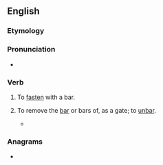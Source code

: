 ==English==

===Etymology===
{{prefix|en|up|bar}}

===Pronunciation===
* {{IPA|en|/ʌpˈbɑː(ɹ)/}}

===Verb===
{{en-verb|++}}

# {{lb|en|transitive|rare}} To [[fasten]] with a bar.
# {{lb|en|transitive|obsolete}} To remove the [[bar]] or bars of, as a gate; to [[unbar]].
#* {{RQ:Spenser Faerie Queene|4|9|passage=He running down , the gate to him '''upbar'd'''}}

===Anagrams===
* {{anagrams|en|a=abpru|bar up}}